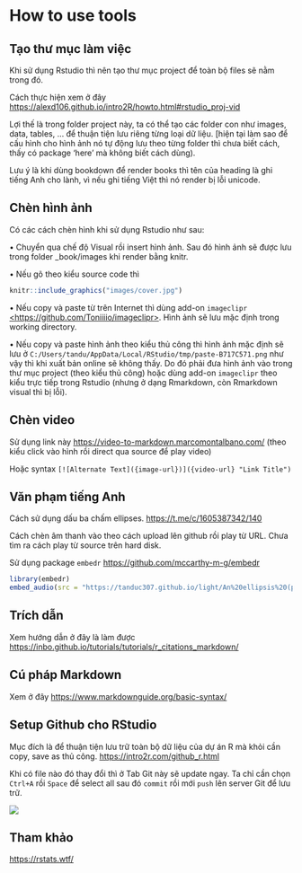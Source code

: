 # How to use tools

## Tạo thư mục làm việc

Khi sử dụng Rstudio thì nên tạo thư mục project để toàn bộ files sẽ nằm trong đó.

Cách thực hiện xem ở đây <https://alexd106.github.io/intro2R/howto.html#rstudio_proj-vid>

Lợi thế là trong folder project này, ta có thể tạo các folder con như images, data, tables, ... để thuận tiện lưu riêng từng loại dữ liệu. [hiện tại làm sao để cấu hình cho hình ảnh nó tự động lưu theo từng folder thì chưa biết cách, thấy có package 'here' mà không biết cách dùng).

Lưu ý là khi dùng bookdown để render books thì tên của heading là ghi tiếng Anh cho lành, vì nếu ghi tiếng Việt thì nó render bị lỗi unicode.

## Chèn hình ảnh

Có các cách chèn hình khi sử dụng Rstudio như sau:

• Chuyển qua chế độ Visual rồi insert hình ảnh. Sau đó hình ảnh sẽ được lưu trong folder \_book/images khi render bằng knitr.

• Nếu gõ theo kiểu source code thì

```r
knitr::include_graphics("images/cover.jpg")
```

• Nếu copy và paste từ trên Internet thì dùng add-on `imageclipr` [\<https://github.com/Toniiiio/imageclipr>](https://github.com/Toniiiio/imageclipr){.uri}. Hình ảnh sẽ lưu mặc định trong working directory.

• Nếu copy và paste hình ảnh theo kiểu thủ công thì hình ảnh mặc định sẽ lưu ở `C:/Users/tandu/AppData/Local/RStudio/tmp/paste-B717C571.png` như vậy thì khi xuất bản online sẽ không thấy. Do đó phải đưa hình ảnh vào trong thư mục project (theo kiểu thủ công) hoặc dùng add-on `imageclipr` theo kiểu trực tiếp trong Rstudio (nhưng ở dạng Rmarkdown, còn Rmarkdown visual thì bị lỗi).

## Chèn video

Sử dụng link này <https://video-to-markdown.marcomontalbano.com/> (theo kiểu click vào hình rồi direct qua source để play video)

Hoặc syntax `[![Alternate Text]({image-url})]({video-url} "Link Title")`

## Văn phạm tiếng Anh

Cách sử dụng dấu ba chấm ellipses. <https://t.me/c/1605387342/140>

Cách chèn âm thanh vào theo cách upload lên github rồi play từ URL. Chưa tìm ra cách play từ source trên hard disk.

Sử dụng package `embedr` <https://github.com/mccarthy-m-g/embedr>

```r
library(embedr)
embed_audio(src = "https://tanduc307.github.io/light/An%20ellipsis%20(plural_%20ellipses)%20is%20a%20punctuation%20mark%20consisting%20of%20three%20dots..mp3")
```

## Trích dẫn

Xem hướng dẫn ở đây là làm được <https://inbo.github.io/tutorials/tutorials/r_citations_markdown/>

## Cú pháp Markdown

Xem ở đây <https://www.markdownguide.org/basic-syntax/>

## Setup Github cho RStudio

Mục đích là để thuận tiện lưu trữ toàn bộ dữ liệu của dự án R mà khỏi cần copy, save as thủ công. <https://intro2r.com/github_r.html>

Khi có file nào đó thay đổi thì ở Tab Git này sẽ update ngay. Ta chỉ cần chọn `Ctrl+A` rồi `Space` để select all sau đó `commit` rồi mới `push` lên server Git để lưu trữ.

![](01-how_to_use_tools_insertimage_1.png)

## Tham khảo

<https://rstats.wtf/>

